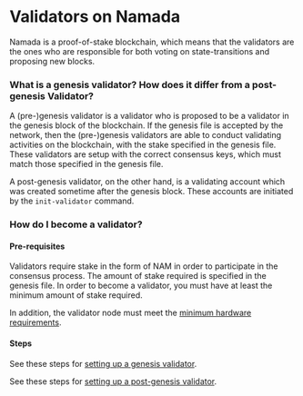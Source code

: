 # Validators on Namada

Namada is a proof-of-stake blockchain, which means that the validators are the ones who are responsible for both voting on state-transitions and proposing new blocks.

### What is a genesis validator? How does it differ from a post-genesis Validator?

A (pre-)genesis validator is a validator who is proposed to be a validator in the genesis block of the blockchain. If the genesis file is accepted by the network, then the (pre-)genesis validators are able to conduct validating activities on the blockchain, with the stake specified in the genesis file. These validators are setup with the correct consensus keys, which must match those specified in the genesis file.

A post-genesis validator, on the other hand, is a validating account which was created sometime after the genesis block. These accounts are initiated by the `init-validator` command.

### How do I become a validator?

#### Pre-requisites
Validators require stake in the form of NAM in order to participate in the consensus process. The amount of stake required is specified in the genesis file. In order to become a validator, you must have at least the minimum amount of stake required.

In addition, the validator node must meet the [minimum hardware requirements](./hardware.mdx).

#### Steps

See these steps for [setting up a genesis validator](./validators/genesis-validator-setup.mdx).

See these steps for [setting up a post-genesis validator](./validators/post-genesis-validator-setup.mdx).